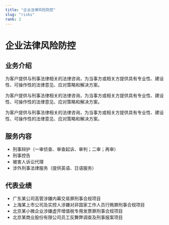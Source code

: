 ```yaml
---
title: "企业法律风险防控"
slug: "risks"
rank: 2
---
```


# 企业法律风险防控

## 业务介绍

为客户提供与刑事法律相关的法律咨询，为当事方或相关方提供具有专业性、建设性、可操作性的法律意见、应对策略和解决方案。

为客户提供与刑事法律相关的法律咨询，为当事方或相关方提供具有专业性、建设性、可操作性的法律意见、应对策略和解决方案。

为客户提供与刑事法律相关的法律咨询，为当事方或相关方提供具有专业性、建设性、可操作性的法律意见、应对策略和解决方案。

## 服务内容

- 刑事辩护（一审侦查、审查起诉、审判；二审；再审）
- 刑事控告
- 被害人诉讼代理
- 涉外刑事法律服务（提供英语、日语服务）

## 代表业绩

- 广东某公司高管涉嫌内幕交易罪刑事合规项目
- 上海某上市公司及实控人涉嫌对非国家工作人员行贿罪刑事合规项目
- 北京某小微企业涉嫌虚开增值税专用发票罪刑事合规项目
- 北京某商业股份有限公司员工反舞弊调查及刑事报案项目
